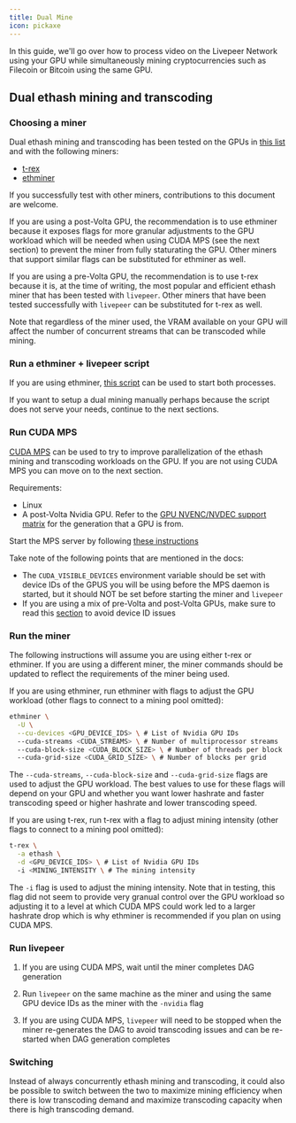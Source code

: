 ```yaml
---
title: Dual Mine
icon: pickaxe
---
```


In this guide, we'll go over how to process video on the Livepeer Network using
your GPU while simultaneously mining cryptocurrencies such as Filecoin or Bitcoin
using the same GPU.

## Dual ethash mining and transcoding

### Choosing a miner

Dual ethash mining and transcoding has been tested on the GPUs in
[this list](/references/go-livepeer/gpu-support) and with the following miners:

- [t-rex](https://github.com/trexminer/T-Rex)
- [ethminer](https://github.com/ethereum-mining/ethminer)

If you successfully test with other miners, contributions to this document are
welcome.

If you are using a post-Volta GPU, the recommendation is to use ethminer because
it exposes flags for more granular adjustments to the GPU workload which will be
needed when using CUDA MPS (see the next section) to prevent the miner from
fully staturating the GPU. Other miners that support similar flags can be
substituted for ethminer as well.

If you are using a pre-Volta GPU, the recommendation is to use t-rex because it
is, at the time of writing, the most popular and efficient ethash miner that has
been tested with `livepeer`. Other miners that have been tested successfully
with `livepeer` can be substituted for t-rex as well.

Note that regardless of the miner used, the VRAM available on your GPU will
affect the number of concurrent streams that can be transcoded while mining.

### Run a ethminer + livepeer script

If you are using ethminer,
[this script](https://github.com/livepeer/ethminer/blob/master/start.sh) can be
used to start both processes.

If you want to setup a dual mining manually perhaps because the script does not
serve your needs, continue to the next sections.

### Run CUDA MPS

[CUDA MPS](https://docs.nvidia.com/deploy/mps/index.html) can be used to try to
improve parallelization of the ethash mining and transcoding workloads on the
GPU. If you are not using CUDA MPS you can move on to the next section.

Requirements:

- Linux
- A post-Volta Nvidia GPU. Refer to the
  [GPU NVENC/NVDEC support matrix](https://developer.nvidia.com/video-encode-and-decode-gpu-support-matrix-new)
  for the generation that a GPU is from.

Start the MPS server by following
[these instructions](https://docs.nvidia.com/deploy/mps/index.html#topic_6_1_2)

Take note of the following points that are mentioned in the docs:

- The `CUDA_VISIBLE_DEVICES` environment variable should be set with device IDs
  of the GPUS you will be using before the MPS daemon is started, but it should
  NOT be set before starting the miner and `livepeer`
- If you are using a mix of pre-Volta and post-Volta GPUs, make sure to read
  this [section](https://docs.nvidia.com/deploy/mps/index.html#topic_3_3_4) to
  avoid device ID issues

### Run the miner

The following instructions will assume you are using either t-rex or ethminer.
If you are using a different miner, the miner commands should be updated to
reflect the requirements of the miner being used.

If you are using ethminer, run ethminer with flags to adjust the GPU workload
(other flags to connect to a mining pool omitted):

```bash
ethminer \
  -U \
  --cu-devices <GPU_DEVICE_IDS> \ # List of Nvidia GPU IDs
  --cuda-streams <CUDA_STREAMS> \ # Number of multiprocessor streams
  --cuda-block-size <CUDA_BLOCK_SIZE> \ # Number of threads per block
  --cuda-grid-size <CUDA_GRID_SIZE> \ # Number of blocks per grid
```

The `--cuda-streams`, `--cuda-block-size` and `--cuda-grid-size` flags are used
to adjust the GPU workload. The best values to use for these flags will depend
on your GPU and whether you want lower hashrate and faster transcoding speed or
higher hashrate and lower transcoding speed.

If you are using t-rex, run t-rex with a flag to adjust mining intensity (other
flags to connect to a mining pool omitted):

```bash
t-rex \
  -a ethash \
  -d <GPU_DEVICE_IDS> \ # List of Nvidia GPU IDs
  -i <MINING_INTENSITY \ # The mining intensity
```

The `-i` flag is used to adjust the mining intensity. Note that in testing, this
flag did not seem to provide very granual control over the GPU workload so
adjusting it to a level at which CUDA MPS could work led to a larger hashrate
drop which is why ethminer is recommended if you plan on using CUDA MPS.

### Run livepeer

1. If you are using CUDA MPS, wait until the miner completes DAG generation

2. Run `livepeer` on the same machine as the miner and using the same GPU device
   IDs as the miner with the `-nvidia` flag

3. If you are using CUDA MPS, `livepeer` will need to be stopped when the miner
   re-generates the DAG to avoid transcoding issues and can be re-started when
   DAG generation completes

### Switching

Instead of always concurrently ethash mining and transcoding, it could also be
possible to switch between the two to maximize mining efficiency when there is
low transcoding demand and maximize transcoding capacity when there is high
transcoding demand.
